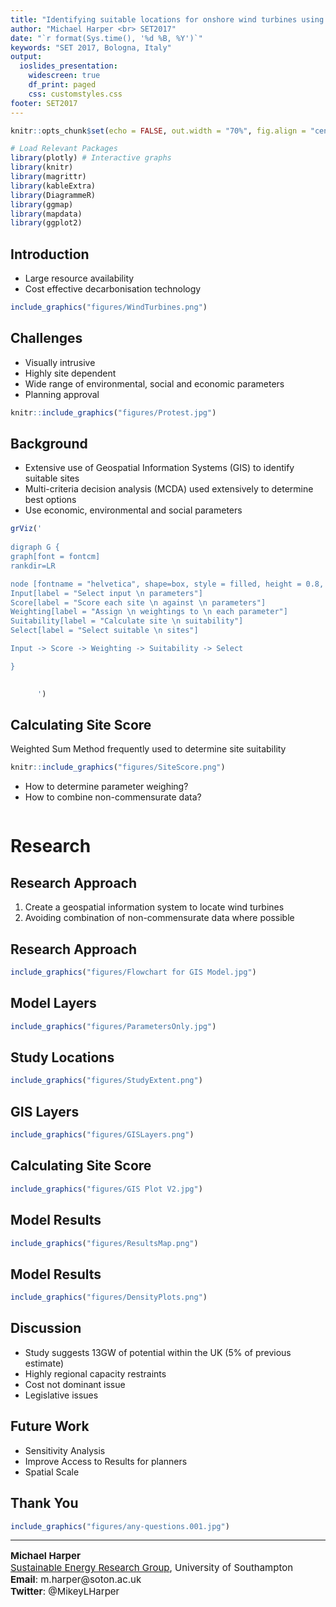 ```yaml
---
title: "Identifying suitable locations for onshore wind turbines using a GIS-MCDA approach"
author: "Michael Harper <br> SET2017"
date: "`r format(Sys.time(), '%d %B, %Y')`"
keywords: "SET 2017, Bologna, Italy"
output: 
  ioslides_presentation:
    widescreen: true
    df_print: paged
    css: customstyles.css
footer: SET2017
---
```


```r
knitr::opts_chunk$set(echo = FALSE, out.width = "70%", fig.align = "center", message = FALSE, warning = FALSE)

# Load Relevant Packages
library(plotly) # Interactive graphs
library(knitr)
library(magrittr)
library(kableExtra)
library(DiagrammeR)
library(ggmap)
library(mapdata)
library(ggplot2)
```

## Introduction

- Large resource availability
- Cost effective decarbonisation technology

```r
include_graphics("figures/WindTurbines.png")
```


## Challenges

- Visually intrusive
- Highly site dependent
- Wide range of environmental, social and economic parameters
- Planning approval

```r
knitr::include_graphics("figures/Protest.jpg")
```

## Background

- Extensive use of Geospatial Information Systems (GIS) to identify suitable sites
- Multi-criteria decision analysis (MCDA) used extensively to determine best options
- Use economic, environmental and social parameters

```r

grViz('
      
digraph G {
graph[font = fontcm]
rankdir=LR

node [fontname = "helvetica", shape=box, style = filled, height = 0.8, fillcolor=WhiteSmoke, fontcolor = black, width = 1.5];
Input[label = "Select input \n parameters"]
Score[label = "Score each site \n against \n parameters"]
Weighting[label = "Assign \n weightings to \n each parameter"]
Suitability[label = "Calculate site \n suitability"]
Select[label = "Select suitable \n sites"]

Input -> Score -> Weighting -> Suitability -> Select

}

      
      ')
```

## Calculating Site Score

Weighted Sum Method frequently used to determine site suitability

```r
knitr::include_graphics("figures/SiteScore.png")
```

- How to determine parameter weighing?
- How to combine non-commensurate data?

```r

```

# Research

## Research Approach

1) Create a geospatial information system to locate wind turbines
2) Avoiding combination of non-commensurate data where possible

## Research Approach

```r
include_graphics("figures/Flowchart for GIS Model.jpg")
```

## Model Layers

```r
include_graphics("figures/ParametersOnly.jpg")
```

## Study Locations

```r
include_graphics("figures/StudyExtent.png")
```

## GIS Layers

```r
include_graphics("figures/GISLayers.png")
```

## Calculating Site Score

```r
include_graphics("figures/GIS Plot V2.jpg")
```

## Model Results

```r
include_graphics("figures/ResultsMap.png")
```

## Model Results

```r
include_graphics("figures/DensityPlots.png")
```

## Discussion

- Study suggests 13GW of potential within the UK (5% of previous estimate)
- Highly regional capacity restraints
- Cost not dominant issue
- Legislative issues

## Future Work

- Sensitivity Analysis
- Improve Access to Results for planners
- Spatial Scale

## Thank You

```r
include_graphics("figures/any-questions.001.jpg")
```
<hr>
<p style="font-size:15px">
**Michael Harper** <br>
[Sustainable Energy Research Group](www.energy.soton.ac.uk), University of Southampton <br>
**Email**: m.harper@soton.ac.uk <br>
**Twitter**: @MikeyLHarper <br>
</p>

